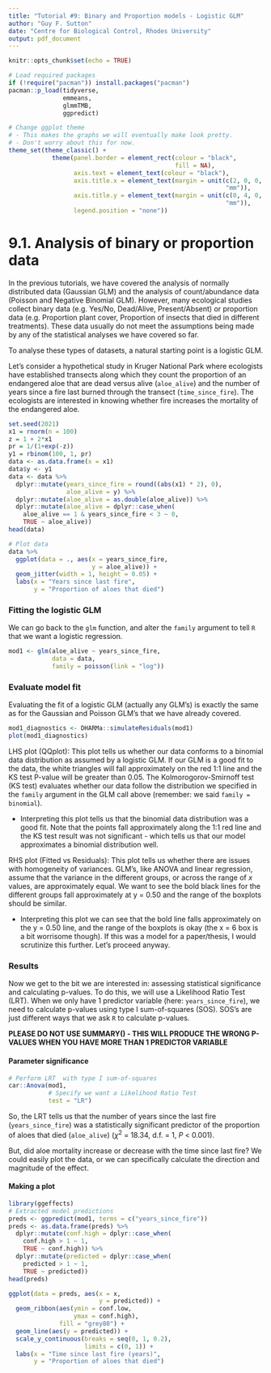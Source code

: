 ```yaml
---
title: "Tutorial #9: Binary and Proportion models - Logistic GLM"
author: "Guy F. Sutton"
date: "Centre for Biological Control, Rhodes University"
output: pdf_document
---
```

  
```r
knitr::opts_chunk$set(echo = TRUE)

# Load required packages
if (!require("pacman")) install.packages("pacman")
pacman::p_load(tidyverse, 
               emmeans, 
               glmmTMB,
               ggpredict) 

# Change ggplot theme
# - This makes the graphs we will eventually make look pretty. 
# - Don't worry about this for now. 
theme_set(theme_classic() +
            theme(panel.border = element_rect(colour = "black", 
                                              fill = NA),
                  axis.text = element_text(colour = "black"),
                  axis.title.x = element_text(margin = unit(c(2, 0, 0, 0), 
                                                            "mm")),
                  axis.title.y = element_text(margin = unit(c(0, 4, 0, 0), 
                                                            "mm")),
                  legend.position = "none"))
```

# 9.1. Analysis of binary or proportion data 

In the previous tutorials, we have covered the analysis of normally distributed data (Gaussian GLM) and the analysis of count/abundance data (Poisson and Negative Binomial GLM). However, many ecological studies collect binary data (e.g. Yes/No, Dead/Alive, Present/Absent) or proportion data (e.g. Proportion plant cover, Proportion of insects that died in different treatments). These data usually do not meet the assumptions being made by any of the statistical analyses we have covered so far. 

To analyse these types of datasets, a natural starting point is a logistic GLM. 

Let's consider a hypothetical study in Kruger National Park where ecologists have established transects along which they count the proportion of an endangered aloe that are dead versus alive (`aloe_alive`) and the number of years since a fire last burned through the transect (`time_since_fire`). The ecologists are interested in knowing whether fire increases the mortality of the endangered aloe. 

```r
set.seed(2021)          
x1 = rnorm(n = 100)          
z = 1 + 2*x1        
pr = 1/(1+exp(-z))         
y1 = rbinom(100, 1, pr)      
data <- as.data.frame(x = x1)
data$y <- y1
data <- data %>%
  dplyr::mutate(years_since_fire = round((abs(x1) * 2), 0),
                aloe_alive = y) %>%
  dplyr::mutate(aloe_alive = as.double(aloe_alive)) %>%
  dplyr::mutate(aloe_alive = dplyr::case_when(
    aloe_alive == 1 & years_since_fire < 3 ~ 0,
    TRUE ~ aloe_alive))
head(data)

# Plot data 
data %>%
  ggplot(data = ., aes(x = years_since_fire, 
                       y = aloe_alive)) +
  geom_jitter(width = 1, height = 0.05) +
  labs(x = "Years since last fire",
       y = "Proportion of aloes that died") 
```

### Fitting the logistic GLM

We can go back to the `glm` function, and alter the `family` argument to tell `R` that we want a logistic regression. 

```r
mod1 <- glm(aloe_alive ~ years_since_fire, 
            data = data,
            family = poisson(link = "log"))
``` 

\pagebreak 

### Evaluate model fit

Evaluating the fit of a logistic GLM (actually any GLM's) is exactly the same as for the Gaussian and Poisson GLM's that we have already covered.

```r
mod1_diagnostics <- DHARMa::simulateResiduals(mod1)
plot(mod1_diagnostics)
``` 

LHS plot (QQplot): This plot tells us whether our data conforms to a binomial data distribution as assumed by a logistic GLM. If our GLM is a good fit to the data, the white triangles will fall approximately on the red 1:1 line and the KS test P-value will be greater than 0.05. The Kolmorogorov-Smirnoff test (KS test) evaluates whether our data follow the distribution we specified in the `family` argument in the GLM call above (remember: we said `family = binomial`). 

- Interpreting this plot tells us that the binomial data distribution was a good fit. Note that the points fall approximately along the 1:1 red line and the KS test result was not significant - which tells us that our model approximates a binomial distribution well. 

RHS plot (Fitted vs Residuals): This plot tells us whether there are issues with homogeneity of variances. GLM's, like ANOVA and linear regression, assume that the variance in the different groups, or across the range of *x* values, are approximately equal. We want to see the bold black lines for the different groups fall approximately at y = 0.50 and the range of the boxplots should be similar. 

- Interpreting this plot we can see that the bold line falls approximately on the y = 0.50 line, and the range of the boxplots is okay (the x = 6 box is a bit worrisome though). If this was a model for a paper/thesis, I would scrutinize this further. Let's proceed anyway. 

\pagebreak

### Results 

Now we get to the bit we are interested in: assessing statistical significance and calculating p-values. To do this, we will use a Likelihood Ratio Test (LRT). When we only have 1 predictor variable (here: `years_since_fire`), we need to calculate p-values using type I sum-of-squares (SOS). SOS's are just different ways that we ask `R` to calculate p-values.

**PLEASE DO NOT USE SUMMARY() - THIS WILL PRODUCE THE WRONG P-VALUES WHEN YOU HAVE MORE THAN 1 PREDICTOR VARIABLE**

#### Parameter significance

```r
# Perform LRT  with type I sum-of-squares 
car::Anova(mod1, 
           # Specify we want a Likelihood Ratio Test
           test = "LR")
``` 

So, the LRT tells us that the number of years since the last fire (`years_since_fire`) was a statistically significant predictor of the proportion of aloes that died (`aloe_alive`) ($\chi$^2^ = 18.34, d.f. = 1, *P* < 0.001). 

But, did aloe mortality increase or decrease with the time since last fire? We could easily plot the data, or we can specifically calculate the direction and magnitude of the effect. 

#### Making a plot

```r
library(ggeffects)
# Extracted model predictions  
preds <- ggpredict(mod1, terms = c("years_since_fire"))
preds <- as.data.frame(preds) %>%
  dplyr::mutate(conf.high = dplyr::case_when(
    conf.high > 1 ~ 1,
    TRUE ~ conf.high)) %>%
  dplyr::mutate(predicted = dplyr::case_when(
    predicted > 1 ~ 1,
    TRUE ~ predicted))
head(preds)

ggplot(data = preds, aes(x = x, 
                         y = predicted)) +
  geom_ribbon(aes(ymin = conf.low,
                  ymax = conf.high),
              fill = "grey80") +
  geom_line(aes(y = predicted)) +
  scale_y_continuous(breaks = seq(0, 1, 0.2),
                     limits = c(0, 1)) +
  labs(x = "Time since last fire (years)",
       y = "Proportion of aloes that died")
```





















